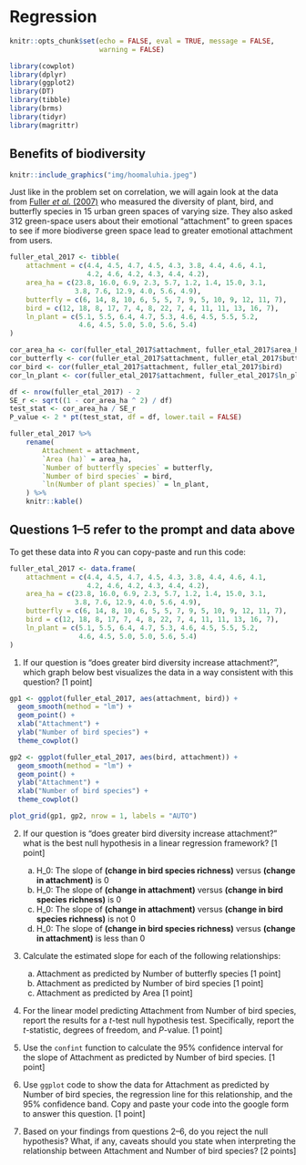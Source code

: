 # Regression 

```r
knitr::opts_chunk$set(echo = FALSE, eval = TRUE, message = FALSE, 
                      warning = FALSE)

library(cowplot)
library(dplyr)
library(ggplot2)
library(DT)
library(tibble)
library(brms)
library(tidyr)
library(magrittr)
```


## Benefits of biodiversity {.unnumbered}

```r
knitr::include_graphics("img/hoomaluhia.jpeg")
```

Just like in the problem set on correlation, we will again look at the data from [Fuller *et al.* (2007)](https://doi.org/10.1098/rsbl.2007.0149) who measured the diversity of plant, bird, and butterfly species in 15 urban green spaces of varying size. They also asked 312 green-space users about their emotional "attachment" to green spaces to see if more biodiverse green space lead to greater emotional attachment from users.


```r

fuller_etal_2017 <- tibble(
    attachment = c(4.4, 4.5, 4.7, 4.5, 4.3, 3.8, 4.4, 4.6, 4.1,
                   4.2, 4.6, 4.2, 4.3, 4.4, 4.2),
    area_ha = c(23.8, 16.0, 6.9, 2.3, 5.7, 1.2, 1.4, 15.0, 3.1, 
                3.8, 7.6, 12.9, 4.0, 5.6, 4.9),
    butterfly = c(6, 14, 8, 10, 6, 5, 5, 7, 9, 5, 10, 9, 12, 11, 7),
    bird = c(12, 18, 8, 17, 7, 4, 8, 22, 7, 4, 11, 11, 13, 16, 7),
    ln_plant = c(5.1, 5.5, 6.4, 4.7, 5.3, 4.6, 4.5, 5.5, 5.2, 
                 4.6, 4.5, 5.0, 5.0, 5.6, 5.4)
)

cor_area_ha <- cor(fuller_etal_2017$attachment, fuller_etal_2017$area_ha)
cor_butterfly <- cor(fuller_etal_2017$attachment, fuller_etal_2017$butterfly)
cor_bird <- cor(fuller_etal_2017$attachment, fuller_etal_2017$bird)
cor_ln_plant <- cor(fuller_etal_2017$attachment, fuller_etal_2017$ln_plant)

df <- nrow(fuller_etal_2017) - 2
SE_r <- sqrt((1 - cor_area_ha ^ 2) / df)
test_stat <- cor_area_ha / SE_r
P_value <- 2 * pt(test_stat, df = df, lower.tail = FALSE)

fuller_etal_2017 %>%
    rename(
        Attachment = attachment,
        `Area (ha)` = area_ha,
        `Number of butterfly species` = butterfly,
        `Number of bird species` = bird,
        `ln(Number of plant species)` = ln_plant,
    ) %>%
    knitr::kable()

```



::: {.callout-tip}
## Questions 1--5 refer to the prompt and data above

To get these data into *R* you can copy-paste and run this code:

```r
fuller_etal_2017 <- data.frame(
    attachment = c(4.4, 4.5, 4.7, 4.5, 4.3, 3.8, 4.4, 4.6, 4.1,
                   4.2, 4.6, 4.2, 4.3, 4.4, 4.2),
    area_ha = c(23.8, 16.0, 6.9, 2.3, 5.7, 1.2, 1.4, 15.0, 3.1, 
                3.8, 7.6, 12.9, 4.0, 5.6, 4.9),
    butterfly = c(6, 14, 8, 10, 6, 5, 5, 7, 9, 5, 10, 9, 12, 11, 7),
    bird = c(12, 18, 8, 17, 7, 4, 8, 22, 7, 4, 11, 11, 13, 16, 7),
    ln_plant = c(5.1, 5.5, 6.4, 4.7, 5.3, 4.6, 4.5, 5.5, 5.2, 
                 4.6, 4.5, 5.0, 5.0, 5.6, 5.4)
)
```

1. If our question is "does greater bird diversity increase attachment?", which graph below best visualizes the data in a way consistent with this question? [1 point]

```r
gp1 <- ggplot(fuller_etal_2017, aes(attachment, bird)) +
  geom_smooth(method = "lm") +
  geom_point() +
  xlab("Attachment") +
  ylab("Number of bird species") +
  theme_cowplot()

gp2 <- ggplot(fuller_etal_2017, aes(bird, attachment)) +
  geom_smooth(method = "lm") +
  geom_point() +
  ylab("Attachment") +
  xlab("Number of bird species") +
  theme_cowplot()

plot_grid(gp1, gp2, nrow = 1, labels = "AUTO")
```

2. If our question is "does greater bird diversity increase attachment?" what is the best null hypothesis in a linear regression framework? [1 point]

    a. H_0: The slope of **(change in bird species richness)** versus **(change in attachment)** is 0
    b. H_0: The slope of **(change in attachment)** versus **(change in bird species richness)** is 0
    c. H_0: The slope of **(change in attachment)** versus **(change in bird species richness)** is not 0
    d. H_0: The slope of **(change in bird species richness)** versus **(change in attachment)** is less than 0

3. Calculate the estimated slope for each of the following relationships:

    a. Attachment as predicted by Number of butterfly species [1 point]
    b. Attachment as predicted by Number of bird species [1 point]
    c. Attachment as predicted by Area [1 point]

4. For the linear model predicting Attachment from Number of bird species, report the results for a $t$-test null hypothesis test. Specifically, report the $t$-statistic, degrees of freedom, and $P$-value. [1 point]

5. Use the `confint` function to calculate the 95% confidence interval for the slope of Attachment as predicted by Number of bird species. [1 point]

6. Use `ggplot` code to show the data for Attachment as predicted by Number of bird species, the regression line for this relationship, and the 95% confidence band. Copy and paste your code into the google form to answer this question. [1 point]

7. Based on your findings from questions 2--6, do you reject the null hypothesis? What, if any, caveats should you state when interpreting the relationship between Attachment and Number of bird species? [2 points]


:::



